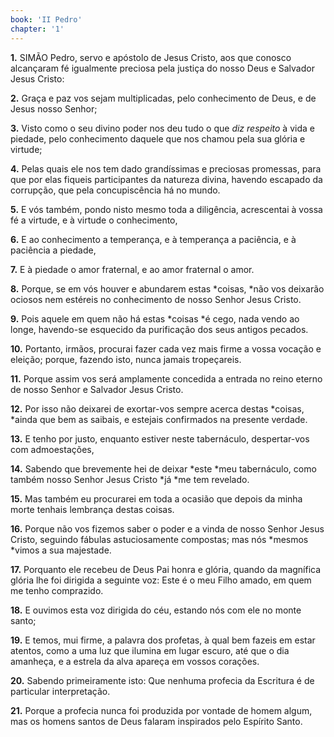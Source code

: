 ```yaml
---
book: 'II Pedro'
chapter: '1'
---
```


**1.** SIMÃO Pedro, servo e apóstolo de Jesus Cristo, aos que conosco alcançaram fé igualmente preciosa pela justiça do nosso Deus e Salvador Jesus Cristo:

**2.** Graça e paz vos sejam multiplicadas, pelo conhecimento de Deus, e de Jesus nosso Senhor;

**3.** Visto como o seu divino poder nos deu tudo o que *diz respeito* à vida e piedade, pelo conhecimento daquele que nos chamou pela sua glória e virtude;

**4.** Pelas quais ele nos tem dado grandíssimas e preciosas promessas, para que por elas fiqueis participantes da natureza divina, havendo escapado da corrupção, que pela concupiscência há no mundo.

**5.** E vós também, pondo nisto mesmo toda a diligência, acrescentai à vossa fé a virtude, e à virtude o conhecimento,

**6.** E ao conhecimento a temperança, e à temperança a paciência, e à paciência a piedade,

**7.** E à piedade o amor fraternal, e ao amor fraternal o amor.

**8.** Porque, se em vós houver e abundarem estas *coisas, *não vos deixarão ociosos nem estéreis no conhecimento de nosso Senhor Jesus Cristo.

**9.** Pois aquele em quem não há estas *coisas *é cego, nada vendo ao longe, havendo-se esquecido da purificação dos seus antigos pecados.

**10.** Portanto, irmãos, procurai fazer cada vez mais firme a vossa vocação e eleição; porque, fazendo isto, nunca jamais tropeçareis.

**11.** Porque assim vos será amplamente concedida a entrada no reino eterno de nosso Senhor e Salvador Jesus Cristo.

**12.** Por isso não deixarei de exortar-vos sempre acerca destas *coisas, *ainda que bem as saibais, e estejais confirmados na presente verdade.

**13.** E tenho por justo, enquanto estiver neste tabernáculo, despertar-vos com admoestações,

**14.** Sabendo que brevemente hei de deixar *este *meu tabernáculo, como também nosso Senhor Jesus Cristo *já *me tem revelado.

**15.** Mas também eu procurarei em toda a ocasião que depois da minha morte tenhais lembrança destas coisas.

**16.** Porque não vos fizemos saber o poder e a vinda de nosso Senhor Jesus Cristo, seguindo fábulas astuciosamente compostas; mas nós *mesmos *vimos a sua majestade.

**17.** Porquanto ele recebeu de Deus Pai honra e glória, quando da magnífica glória lhe foi dirigida a seguinte voz: Este é o meu Filho amado, em quem me tenho comprazido.

**18.** E ouvimos esta voz dirigida do céu, estando nós com ele no monte santo;

**19.** E temos, mui firme, a palavra dos profetas, à qual bem fazeis em estar atentos, como a uma luz que ilumina em lugar escuro, até que o dia amanheça, e a estrela da alva apareça em vossos corações.

**20.** Sabendo primeiramente isto: Que nenhuma profecia da Escritura é de particular interpretação.

**21.** Porque a profecia nunca foi produzida por vontade de homem algum, mas os homens santos de Deus falaram inspirados pelo Espírito Santo.